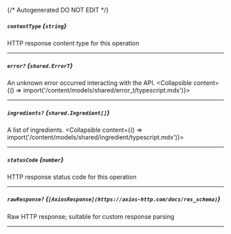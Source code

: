 {/* Autogenerated DO NOT EDIT  */}

##### `contentType` *{`string`}*
HTTP response content type for this operation

---
##### `error?` *{`shared.ErrorT`}*
An unknown error occurred interacting with the API.
<Collapsible content={() => import('/content/models/shared/error_t/typescript.mdx')}>
</Collapsible>

---
##### `ingredients?` *{`shared.Ingredient[]`}*
A list of ingredients.
<Collapsible content={() => import('/content/models/shared/ingredient/typescript.mdx')}>
</Collapsible>

---
##### `statusCode` *{`number`}*
HTTP response status code for this operation

---
##### `rawResponse?` *{`[AxiosResponse](https://axios-http.com/docs/res_schema)`}*
Raw HTTP response; suitable for custom response parsing

---
